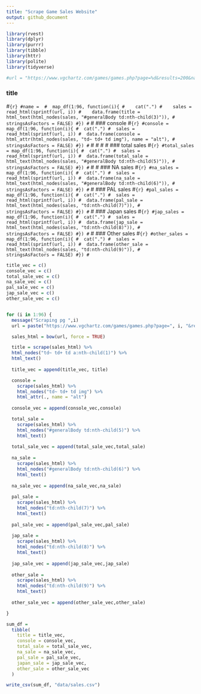 ```yaml
---
title: "Scrape Game Sales Website"
output: github_document
---
```


```r
library(rvest)
library(dplyr)
library(purrr)
library(tibble)
library(httr)
library(polite)
library(tidyverse)
```

```r
#url = "https://www.vgchartz.com/games/games.php?page=%d&results=200&name=&console=&keyword=&publisher=&genre=&order=TotalSales&ownership=Both&boxart=Both&banner=Both&showdeleted=&region=All&goty_year=&developer=&direction=DESC&showtotalsales=1&shownasales=1&showpalsales=1&showjapansales=1&showothersales=1&showpublisher=0&showdeveloper=0&showreleasedate=0&showlastupdate=0&showvgchartzscore=0&showcriticscore=0&showuserscore=0&showshipped=0&alphasort=&showmultiplat=No"
```

### title
#```{r}
#name = 
#  map_df(1:96, function(i){
#    cat(".")
#    sales = read_html(sprintf(url, i))
#    data.frame(title = html_text(html_nodes(sales, "#generalBody td:nth-child(3)")),
#             stringsAsFactors = FALSE)
#})
#```
#
### console
#```{r}
#console = map_df(1:96, function(i){
#  cat(".")
#  sales = read_html(sprintf(url, i))
#  data.frame(console = html_attr(html_nodes(sales, "td~ td+ td img"), name = "alt"),
#           stringsAsFactors = FALSE)
#})
#```
#
#
#
#
### total sales
#```{r}
#total_sales = map_df(1:96, function(i){
#  cat(".")
#  sales = read_html(sprintf(url, i))
#  data.frame(total_sale = html_text(html_nodes(sales, "#generalBody td:nth-child(5)")),
#           stringsAsFactors = FALSE)
#})
#```
#
#
### NA sales
#```{r}
#na_sales = map_df(1:96, function(i){
#  cat(".")
#  sales = read_html(sprintf(url, i))
#  data.frame(na_sale = html_text(html_nodes(sales, "#generalBody td:nth-child(6)")),
#           stringsAsFactors = FALSE)
#})
#```
#
### PAL sales
#```{r}
#pal_sales = map_df(1:96, function(i){
#  cat(".")
#  sales = read_html(sprintf(url, i))
#  data.frame(pal_sale = html_text(html_nodes(sales, "td:nth-child(7)")),
#           stringsAsFactors = FALSE)
#})
#```
#
### Japan sales
#```{r}
#jap_sales = map_df(1:96, function(i){
#  cat(".")
#  sales = read_html(sprintf(url, i))
#  data.frame(jap_sale = html_text(html_nodes(sales, "td:nth-child(8)")),
#           stringsAsFactors = FALSE)
#})
#```
#
### Other sales
#```{r}
#other_sales = map_df(1:96, function(i){
#  cat(".")
#  sales = read_html(sprintf(url, i))
#  data.frame(other_sale = html_text(html_nodes(sales, "td:nth-child(9)")),
#           stringsAsFactors = FALSE)
#})
#```

```r

title_vec = c()
console_vec = c()
total_sale_vec = c()
na_sale_vec = c()
pal_sale_vec = c()
jap_sale_vec = c()
other_sale_vec = c()


for (i in 1:96) {
  message("Scraping pg ",i)
  url = paste("https://www.vgchartz.com/games/games.php?page=", i, "&results=200&name=&console=&keyword=&publisher=&genre=&order=TotalSales&ownership=Both&boxart=Both&banner=Both&showdeleted=&region=All&goty_year=&developer=&direction=DESC&showtotalsales=1&shownasales=1&showpalsales=1&showjapansales=1&showothersales=1&showpublisher=0&showdeveloper=0&showreleasedate=0&showlastupdate=0&showvgchartzscore=0&showcriticscore=0&showuserscore=0&showshipped=0&alphasort=&showmultiplat=No", sep = "")

  sales_html = bow(url, force = TRUE)

  title = scrape(sales_html) %>% 
  html_nodes("td~ td+ td a:nth-child(1)") %>% 
  html_text() 
  
  title_vec = append(title_vec, title)

  console = 
    scrape(sales_html) %>% 
    html_nodes("td~ td+ td img") %>% 
    html_attr(., name = "alt") 
  
  console_vec = append(console_vec,console)

  total_sale = 
    scrape(sales_html) %>% 
    html_nodes("#generalBody td:nth-child(5)") %>% 
    html_text()
  
  total_sale_vec = append(total_sale_vec,total_sale)
  
  na_sale = 
    scrape(sales_html) %>% 
    html_nodes("#generalBody td:nth-child(6)") %>% 
    html_text() 
  
  na_sale_vec = append(na_sale_vec,na_sale)
  
  pal_sale = 
    scrape(sales_html) %>% 
    html_nodes("td:nth-child(7)") %>% 
    html_text()
  
  pal_sale_vec = append(pal_sale_vec,pal_sale)
  
  jap_sale = 
    scrape(sales_html) %>% 
    html_nodes("td:nth-child(8)") %>% 
    html_text()
  
  jap_sale_vec = append(jap_sale_vec,jap_sale)
  
  other_sale = 
    scrape(sales_html) %>% 
    html_nodes("td:nth-child(9)") %>% 
    html_text()
  
  other_sale_vec = append(other_sale_vec,other_sale)

}

```




```r
sum_df = 
  tibble(
    title = title_vec,
    console = console_vec,
    total_sale = total_sale_vec,
    na_sale = na_sale_vec,
    pal_sale = pal_sale_vec,
    japan_sale = jap_sale_vec,
    other_sale = other_sale_vec
  )

write_csv(sum_df, "data/sales.csv")
```

